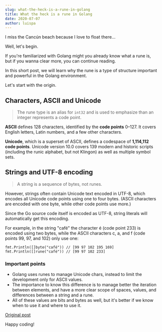 ```yaml
---
slug: what-the-heck-is-a-rune-in-golang
title: What the heck is a rune in Golang
date: 2020-07-07
author: luispa
---
```



I miss the Cancún beach because I love to float there...



Well, let's begin.

If you're familiarized with Golang might you already know what a rune is, but if you wanna clear more, you can continue reading.

In this short post, we will learn why the rune is a type of structure important and powerful in the Golang environment.

Let's start with the origin.

## Characters, ASCII and Unicode

> The rune type is an alias for `int32` and is used to emphasize than an integer represents a code point.

**ASCII** defines 128 characters, identified by the **code points** 0–127. It covers English letters, Latin numbers, and a few other characters.

**Unicode**, which is a superset of ASCII, defines a codespace of **1,114,112 code points**. Unicode version 10.0 covers 139 modern and historic scripts (including the runic alphabet, but not Klingon) as well as multiple symbol sets.

## Strings and UTF-8 encoding

> A string is a sequence of bytes, not runes.

However, strings often contain Unicode text encoded in UTF-8, which encodes all Unicode code points using one to four bytes. (ASCII characters are encoded with one byte, while other code points use more.)

Since the Go source code itself is encoded as UTF-8, string literals will automatically get this encoding.

For example, in the string "café" the character é (code point 233) is encoded using two bytes, while the ASCII characters c, a, and f (code points 99, 97, and 102) only use one:

```golang
fmt.Println([]byte("café")) // [99 97 102 195 169]
fmt.Println([]rune("café")) // [99 97 102 233]
```

### Important points
- Golang uses runes to manage Unicode chars, instead to limit the development only for ASCII values.
- The importance to know this difference is to manage better the iteration between elements, and have a more clear scope of spaces, values, and differences between a string and a rune.
- All of these values are bits and bytes as well, but it's better if we know when to use it and where to use it.

[Original post](https://yourbasic.org/golang/rune/#:~:text=The%20rune%20type%20is%20an,and%20a%20few%20other%20characters.)

Happy coding!










